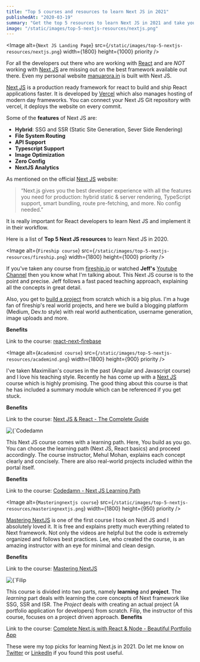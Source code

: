 ```yaml
---
title: "Top 5 courses and resources to learn Next JS in 2021"
publishedAt: "2020-03-19"
summary: "Get the top 5 resources to learn Next JS in 2021 and take your React skills to the next level"
image: "/static/images/top-5-nextjs-resources/nextjs.png"
---
```


<Image
  alt={`Next JS Landing Page`}
  src={`/static/images/top-5-nextjs-resources/nextjs.png`}
  width={1800}
  height={1000}
  priority
/>

For all the developers out there who are working with [React](https://reactjs.org) and are _NOT_ working with [Next JS](https://nextjs.org) are missing out on the best framework available out there.
Even my personal website [manuarora.in](https://manuarora.in) is built with Next JS.

[Next JS](https://nextjs.org) is a production ready framework for react to build and ship React applications faster. It is developed by [Vercel](https://vercel.com) which also manages hosting of modern day frameworks. You can connect your Next JS Git repository with vercel, it deploys the website on every commit.

Some of the **features** of Next JS are:

- **Hybrid**: SSG and SSR (Static Site Generation, Sever Side Rendering)
- **File System Routing**
- **API Support**
- **Typescript Support**
- **Image Optimization**
- **Zero Config**
- **NextJS Analytics**

As mentioned on the official [Next JS](https://nextjs.org) website:

> “Next.js gives you the best developer experience with all the features you need for production: hybrid static & server rendering, TypeScript support, smart bundling, route pre-fetching, and more. No config needed.”

It is really important for React developers to learn Next JS and implement it in their workflow.

Here is a list of **Top 5 Next JS resources** to learn Next JS in 2020.

<StepLarge number={1} title="Fireship.io - Next JS Firebase course" />

<Image
  alt={`Fireship course`}
  src={`/static/images/top-5-nextjs-resources/fireship.png`}
  width={1800}
  height={1000}
  priority
/>

If you've taken any course from [fireship.io](https://fireship.io) or watched **Jeff's** [Youtube Channel](https://www.youtube.com/channel/UCsBjURrPoezykLs9EqgamOA) then you know what I'm talking about. This Next JS course is to the point and precise. Jeff follows a fast paced teaching approach, explaining all the concepts in great detail.

Also, you get to [build a project](https://next.fireship.io) from scratch which is a big plus. I'm a huge fan of fireship's real world projects, and here we build a blogging platform (Medium, Dev.to style) with real world authentication, username generation, image uploads and more.

**Benefits**

<StepCheck title="Fast paced approach." />
<StepCheck title="Real world project." />
<StepCheck title="Complex concepts amazingly explained (SSR, SSG ISR, Routing)." />

Link to the course: [react-next-firebase](https://fireship.io/courses/react-next-firebase/)

<StepLarge
  number={2}
  title="Academind - Next JS and React The Complete Guide"
/>

<Image
  alt={`Academind course`}
  src={`/static/images/top-5-nextjs-resources/academind.png`}
  width={1800}
  height={900}
  priority
/>

I've taken Maximilian's courses in the past (Angular and Javascript course) and I love his teaching style. Recently he has come up with a [Next JS](https://www.udemy.com/course/nextjs-react-the-complete-guide/?couponCode=D_0321) course which is highly promising. The good thing about this course is that he has included a summary module which can be referenced if you get stuck.

**Benefits**

<StepCheck title="Easy to understand, No prior React experience required." />
<StepCheck title="Real world project included." />
<StepCheck title="Thorough explanation on every key concept." />

Link to the course: [Next JS & React - The Complete Guide](https://www.udemy.com/course/nextjs-react-the-complete-guide/?couponCode=D_0321)

<StepLarge number={3} title="Codedamn - Next JS Learning Path" />
<Image
  alt={`Codedamn course`}
  src={`/static/images/top-5-nextjs-resources/codedamn.png`}
  width={1800}
  height={1100}
  priority
/>

This Next JS course comes with a learning path. Here, You build as you go. You can choose the learning path (Next JS, React basics) and proceed accordingly. The course instructor, Mehul Mohan, explains each concept clearly and concisely. There are also real-world projects included within the portal itself.

**Benefits**

<StepCheck title="Absolutely Free course." />
<StepCheck title="Complex, advanced concepts explained in great detail." />
<StepCheck title="Development to deployment." />

Link to the course: [Codedamn - Next JS Learning Path](https://codedamn.com/learning-paths/nextjs-mastery)

<StepLarge number={4} title="Mastering NextJS" />

<Image
  alt={`Masteringnextjs course`}
  src={`/static/images/top-5-nextjs-resources/masteringnextjs.png`}
  width={1800}
  height={950}
  priority
/>

[Mastering NextJS](https://masteringnextjs.com) is one of the first course I took on Next JS and I absolutely loved it. It is free and explains pretty much everything related to Next framework. Not only the videos are helpful but the code is extremely organized and follows best practices. Lee, who created the course, is an amazing instructor with an eye for minimal and clean design.

**Benefits**

<StepCheck title="Absolutely Free course." />
<StepCheck title="Best practices for creating React projects" />
<StepCheck title="Minimal and clean design." />
<StepCheck title="Deployement to production." />

Link to the course: [Mastering NextJS](https://masteringnextjs.com)

<StepLarge number={5} title="Filip Jerga - Next.js React and Node" />
<Image
  alt={`Filip course`}
  src={`/static/images/top-5-nextjs-resources/filip.png`}
  width={1800}
  height={950}
  priority
/>

This course is divided into two parts, namely **learning** and **project**. The _learning_ part deals with learning the core concepts of Next framework like SSG, SSR and ISR. The _Project_ deals with creating an actual project (A portfolio application for developers) from scratch. Filip, the instructor of this course, focuses on a project driven approach.
**Benefits**

<StepCheck title="Project oriented course" />
<StepCheck title="Custom CMS for managing data" />
<StepCheck title="Integrating Next.js with Node.js" />

Link to the course: [Complete Next.js with React & Node - Beautiful Portfolio App](https://www.udemy.com/course/awesome-nextjs-with-react-and-node-amazing-portfolio-app/)

These were my top picks for learning Next.js in 2021. Do let me know on [Twitter](https://twitter.com/mannpaaji) or [LinkedIn](https://linkedin.com/in/manuarora28) if you found this post useful.
